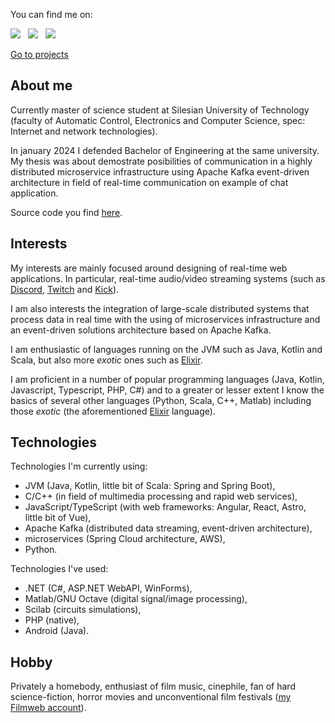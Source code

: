 You can find me on:

[![](https://img.shields.io/badge/github-000000?style=for-the-badge&logo=github)](https://github.com/milosz08) &nbsp;
[![](https://img.shields.io/badge/linkedin-%230077B5.svg?style=for-the-badge&logo=linkedin&logoColor=white)](https://www.linkedin.com/in/miłosz-gilga-477201219/) &nbsp;
[![](https://img.shields.io/badge/-Stackoverflow-FE7A16?style=for-the-badge&logo=stack-overflow&logoColor=white)](https://stackoverflow.com/users/18847390/milosz08) &nbsp;

[Go to projects](/en/projects)

## About me

Currently master of science student at Silesian University of Technology (faculty of Automatic Control, Electronics and
Computer Science, spec: Internet and network technologies).

In january 2024 I defended Bachelor of Engineering at the same university. My thesis was about demostrate posibilities
of communication in a highly distributed microservice infrastructure using Apache Kafka event-driven architecture in
field of real-time communication on example of chat application.

Source code you find [here](https://github.com/visphere).

## Interests

My interests are mainly focused around designing of real-time web applications. In particular, real-time audio/video
streaming systems (such as [Discord](https://discord.com), [Twitch](https://twitch.tv) and
[Kick](https://kick.com)).

I am also interests the integration of large-scale distributed systems that process data in real time with the using of
microservices infrastructure and an event-driven solutions architecture based on Apache Kafka.

I am enthusiastic of languages running on the JVM such as Java, Kotlin and Scala, but also more _exotic_ ones such as
[Elixir](https://elixir-lang.org).

I am proficient in a number of popular programming languages (Java, Kotlin, Javascript, Typescript, PHP, C#) and to a
greater or lesser extent I know the basics of several other languages (Python, Scala, C++, Matlab) including those
_exotic_ (the aforementioned [Elixir](https://elixir-lang.org) language).

## Technologies

Technologies I'm currently using:

- JVM (Java, Kotlin, little bit of Scala: Spring and Spring Boot),
- C/C++ (in field of multimedia processing and rapid web services),
- JavaScript/TypeScript (with web frameworks: Angular, React, Astro, little bit of Vue),
- Apache Kafka (distributed data streaming, event-driven architecture),
- microservices (Spring Cloud architecture, AWS),
- Python.

Technologies I've used:

- .NET (C#, ASP.NET WebAPI, WinForms),
- Matlab/GNU Octave (digital signal/image processing),
- Scilab (circuits simulations),
- PHP (native),
- Android (Java).

## Hobby

Privately a homebody, enthusiast of film music, cinephile, fan of hard science-fiction, horror movies and unconventional
film festivals ([my Filmweb account](https://www.filmweb.pl/user/miloszgilga)).
